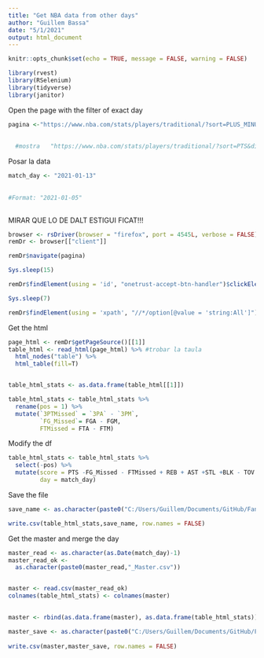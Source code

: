 ```yaml
---
title: "Get NBA data from other days"
author: "Guillem Bassa"
date: "5/1/2021"
output: html_document
---
```


```r
knitr::opts_chunk$set(echo = TRUE, message = FALSE, warning = FALSE)
```


```r
library(rvest)
library(RSelenium)
library(tidyverse)
library(janitor)

```

Open the page with the filter of exact day

```r
pagina <-"https://www.nba.com/stats/players/traditional/?sort=PLUS_MINUS&dir=-1&Season=2020-21&SeasonType=Regular%20Season&DateFrom=01%2F13%2F2021&DateTo=01%2F13%2F2021"
  
  
  #mostra   "https://www.nba.com/stats/players/traditional/?sort=PTS&dir=-1&Season=2020-21&SeasonType=Regular%20Season&LastNGames=1"
```

Posar la data


```r
match_day <- "2021-01-13"
  
  
#Format: "2021-01-05"
 

```







MIRAR QUE LO DE DALT ESTIGUI FICAT!!!


```r
browser <- rsDriver(browser = "firefox", port = 4545L, verbose = FALSE)
remDr <- browser[["client"]]

remDr$navigate(pagina)

Sys.sleep(15)

remDr$findElement(using = 'id', "onetrust-accept-btn-handler")$clickElement()

Sys.sleep(7)

remDr$findElement(using = 'xpath', "//*/option[@value = 'string:All']")$clickElement()
```

Get the html


```r
page_html <- remDr$getPageSource()[[1]]
table_html <- read_html(page_html) %>% #trobar la taula
  html_nodes("table") %>% 
  html_table(fill=T)


table_html_stats <- as.data.frame(table_html[[1]])

table_html_stats <- table_html_stats %>%
  rename(pos = 1) %>% 
  mutate(`3PTMissed` = `3PA` - `3PM`,
         `FG_Missed`= FGA - FGM,
         FTMissed = FTA - FTM)
```

Modify the df

```r
table_html_stats <- table_html_stats %>% 
  select(-pos) %>% 
  mutate(score = PTS -FG_Missed - FTMissed + REB + AST +STL +BLK - TOV -PF + (W*2),
         day = match_day)

```
Save the file

```r
save_name <- as.character(paste0("C:/Users/Guillem/Documents/GitHub/Fantasy-NBA-2021//",as.character(match_day),"_Data.csv"))

write.csv(table_html_stats,save_name, row.names = FALSE)
```


Get the master and merge the day

```r
master_read <- as.character(as.Date(match_day)-1)
master_read_ok <- 
  as.character(paste0(master_read,"_Master.csv"))


master <- read.csv(master_read_ok)
colnames(table_html_stats) <- colnames(master) 
  

master <- rbind(as.data.frame(master), as.data.frame(table_html_stats))

master_save <- as.character(paste0("C:/Users/Guillem/Documents/GitHub/Fantasy-NBA-2021//",as.character(match_day),"_Master.csv"))
  
write.csv(master,master_save, row.names = FALSE)


```

```r


```


